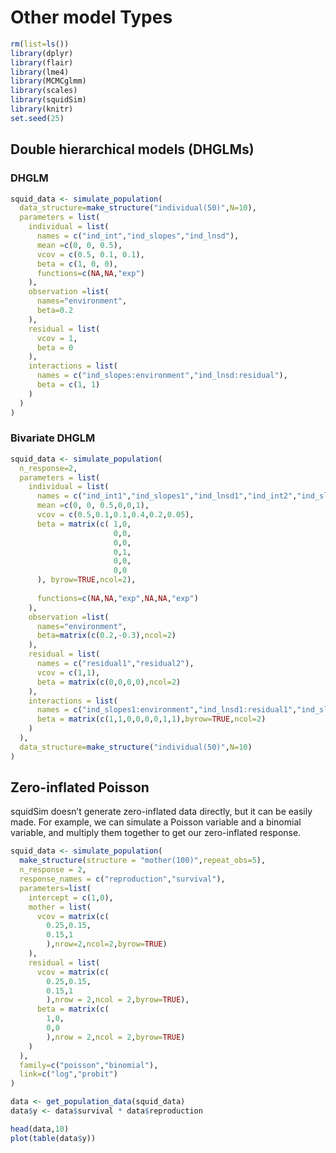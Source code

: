 # Other model Types
```r
rm(list=ls())
library(dplyr)
library(flair)
library(lme4)
library(MCMCglmm)
library(scales)
library(squidSim)
library(knitr)
set.seed(25)
```

## Double hierarchical models (DHGLMs)

### DHGLM

```r
squid_data <- simulate_population(
  data_structure=make_structure("individual(50)",N=10),
  parameters = list(
    individual = list(
      names = c("ind_int","ind_slopes","ind_lnsd"),
      mean =c(0, 0, 0.5), 
      vcov = c(0.5, 0.1, 0.1),
      beta = c(1, 0, 0),
      functions=c(NA,NA,"exp") 
    ),
    observation =list(
      names="environment",
      beta=0.2
    ),
    residual = list(
      vcov = 1,
      beta = 0
    ),
    interactions = list(
      names = c("ind_slopes:environment","ind_lnsd:residual"),
      beta = c(1, 1)
    )
  )
)

```

### Bivariate DHGLM

```r
squid_data <- simulate_population(
  n_response=2,
  parameters = list(
    individual = list(
      names = c("ind_int1","ind_slopes1","ind_lnsd1","ind_int2","ind_slopes2","ind_lnsd2"),
      mean =c(0, 0, 0.5,0,0,1), 
      vcov = c(0.5,0.1,0.1,0.4,0.2,0.05),
      beta = matrix(c( 1,0,
                       0,0,
                       0,0,
                       0,1,
                       0,0,
                       0,0
      ), byrow=TRUE,ncol=2),
      
      functions=c(NA,NA,"exp",NA,NA,"exp") 
    ),
    observation =list(
      names="environment",
      beta=matrix(c(0.2,-0.3),ncol=2)
    ),
    residual = list(
      names = c("residual1","residual2"),
      vcov = c(1,1),
      beta = matrix(c(0,0,0,0),ncol=2)
    ),
    interactions = list(
      names = c("ind_slopes1:environment","ind_lnsd1:residual1","ind_slopes2:environment","ind_lnsd2:residual2"),
      beta = matrix(c(1,1,0,0,0,0,1,1),byrow=TRUE,ncol=2)
    )
  ),
  data_structure=make_structure("individual(50)",N=10)
)

```



## Zero-inflated Poisson

squidSim doesn't generate zero-inflated data directly, but it can be easily made. For example, we can simulate a Poisson variable and a binomial variable, and multiply them together to get our zero-inflated response.



```r
squid_data <- simulate_population(
  make_structure(structure = "mother(100)",repeat_obs=5),
  n_response = 2,
  response_names = c("reproduction","survival"),
  parameters=list(
    intercept = c(1,0),
    mother = list(
      vcov = matrix(c(
        0.25,0.15,
        0.15,1
        ),nrow=2,ncol=2,byrow=TRUE)
    ), 
    residual = list(
      vcov = matrix(c(
        0.25,0.15,
        0.15,1
        ),nrow = 2,ncol = 2,byrow=TRUE),
      beta = matrix(c(
        1,0,
        0,0
        ),nrow = 2,ncol = 2,byrow=TRUE)
    )
  ),
  family=c("poisson","binomial"), 
  link=c("log","probit")
)

data <- get_population_data(squid_data)
data$y <- data$survival * data$reproduction

head(data,10)
plot(table(data$y))

```